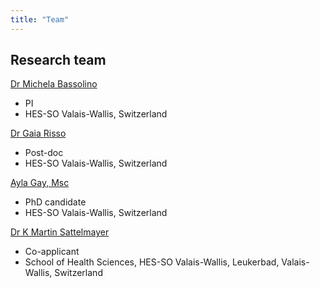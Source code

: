 ```yaml
---
title: "Team"
---
```


## Research team

[Dr Michela Bassolino](https://www.hevs.ch/en/collaborateurs/bassolino-24430)

-   PI
-   HES-SO Valais-Wallis, Switzerland

[Dr Gaia Risso](https://www.linkedin.com/in/gaia-risso-640752145/?originalSubdomain=ch)

-   Post-doc
-   HES-SO Valais-Wallis, Switzerland

[Ayla Gay, Msc](https://www.hevs.ch/en/collaborateurs/gay-207340)

-   PhD candidate
-   HES-SO Valais-Wallis, Switzerland

[Dr K Martin Sattelmayer](https://www.hevs.ch/de/collaborateurs/sattelmayer-5246)

-   Co-applicant
-   School of Health Sciences, HES-SO Valais-Wallis, Leukerbad, Valais-Wallis, Switzerland





